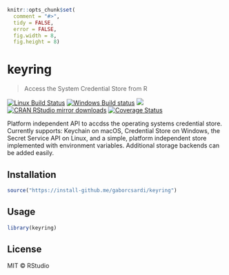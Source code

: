 
```r
knitr::opts_chunk$set(
  comment = "#>",
  tidy = FALSE,
  error = FALSE,
  fig.width = 8,
  fig.height = 8)
```

# keyring

> Access the System Credential Store from R

[![Linux Build Status](https://travis-ci.org/gaborcsardi/keyring.svg?branch=master)](https://travis-ci.org/gaborcsardi/keyring)
[![Windows Build status](https://ci.appveyor.com/api/projects/status/github/gaborcsardi/keyring?svg=true)](https://ci.appveyor.com/project/gaborcsardi/keyring)
[![](http://www.r-pkg.org/badges/version/keyring)](http://www.r-pkg.org/pkg/keyring)
[![CRAN RStudio mirror downloads](http://cranlogs.r-pkg.org/badges/keyring)](http://www.r-pkg.org/pkg/keyring)
[![Coverage Status](https://img.shields.io/codecov/c/github/gaborcsardi/keyring/master.svg)](https://codecov.io/github/gaborcsardi/keyring?branch=master)

Platform independent API to accdss the operating systems
credential store. Currently supports: Keychain on macOS, Credential
Store on Windows, the Secret Service API on Linux, and a simple,
platform independent store implemented with environment variables.
Additional storage backends can be added easily.

## Installation

```r
source("https://install-github.me/gaborcsardi/keyring")
```

## Usage

```r
library(keyring)
```

## License

MIT © RStudio
